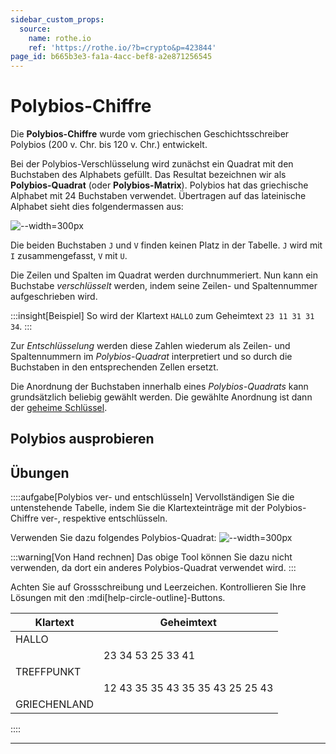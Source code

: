 ```yaml
---
sidebar_custom_props:
  source:
    name: rothe.io
    ref: 'https://rothe.io/?b=crypto&p=423844'
page_id: b665b3e3-fa1a-4acc-bef8-a2e871256545
---
```



# Polybios-Chiffre

Die **Polybios-Chiffre** wurde vom griechischen Geschichtsschreiber Polybios (200 v. Chr. bis 120 v. Chr.) entwickelt.

Bei der Polybios-Verschlüsselung wird zunächst ein Quadrat mit den Buchstaben des Alphabets gefüllt. Das Resultat bezeichnen wir als **Polybios-Quadrat** (oder **Polybios-Matrix**). Polybios hat das griechische Alphabet mit 24 Buchstaben verwendet. Übertragen auf das lateinische Alphabet sieht dies folgendermassen aus:

![--width=300px](img/polybios.svg)

Die beiden Buchstaben `J` und `V` finden keinen Platz in der Tabelle. `J` wird mit `I` zusammengefasst, `V` mit `U`.

Die Zeilen und Spalten im Quadrat werden durchnummeriert. Nun kann ein Buchstabe _verschlüsselt_ werden, indem seine Zeilen- und Spaltennummer aufgeschrieben wird.

:::insight[Beispiel]
So wird der Klartext `HALLO` zum Geheimtext `23 11 31 31 34`.
:::

Zur _Entschlüsselung_ werden diese Zahlen wiederum als Zeilen- und Spaltennummern im _Polybios-Quadrat_ interpretiert und so durch die Buchstaben in den entsprechenden Zellen ersetzt.

Die Anordnung der Buchstaben innerhalb eines _Polybios-Quadrats_ kann grundsätzlich beliebig gewählt werden. Die gewählte Anordnung ist dann der [geheime Schlüssel](../01-Grundbegriffe.mdx#die-begriffe-der-kryptographie).

## Polybios ausprobieren

<Polybios />

## Übungen
::::aufgabe[Polybios ver- und entschlüsseln]
<TaskState id="80e82b0a-c54f-4c0b-a557-816328445cf8" />
Vervollständigen Sie die untenstehende Tabelle, indem Sie die Klartexteinträge mit der Polybios-Chiffre ver-, respektive entschlüsseln.

Verwenden Sie dazu folgendes Polybios-Quadrat:
![--width=300px](img/polybios-quadrat-uebung.png)

:::warning[Von Hand rechnen]
Das obige Tool können Sie dazu nicht verwenden, da dort ein anderes Polybios-Quadrat verwendet wird.
:::

Achten Sie auf Grossschreibung und Leerzeichen. Kontrollieren Sie Ihre Lösungen mit den :mdi[help-circle-outline]-Buttons.

| Klartext                                                                    | Geheimtext                                                                                          |
|-----------------------------------------------------------------------------|-----------------------------------------------------------------------------------------------------|
| HALLO                                                                       | <String solution="11 51 22 22 41" id="678008d5-3723-4bdb-a3e4-d1727af6a29c" />                      |
| <String solution="KRYPTO" id="cbc0a29c-7945-4f32-a546-b6a64594abfc" />      | 23 34 53 25 33 41                                                                                   |
| TREFFPUNKT                                                                  | <String solution="33 34 13 31 31 25 45 21 23 33" id="eb1f9e94-6bb0-442f-bffb-f967beeab36c" />       |
| <String solution="MISSISSIPPI" id="516704d0-68d3-4e43-87de-f27d0a338ce9" /> | 12 43 35 35 43 35 35 43 25 25 43                                                                    |
| GRIECHENLAND                                                                | <String solution="52 34 43 13 24 11 13 21 22 51 21 14" id="e86c2e24-74c2-4db1-bfee-59f741410f6e" /> |

::::

---
